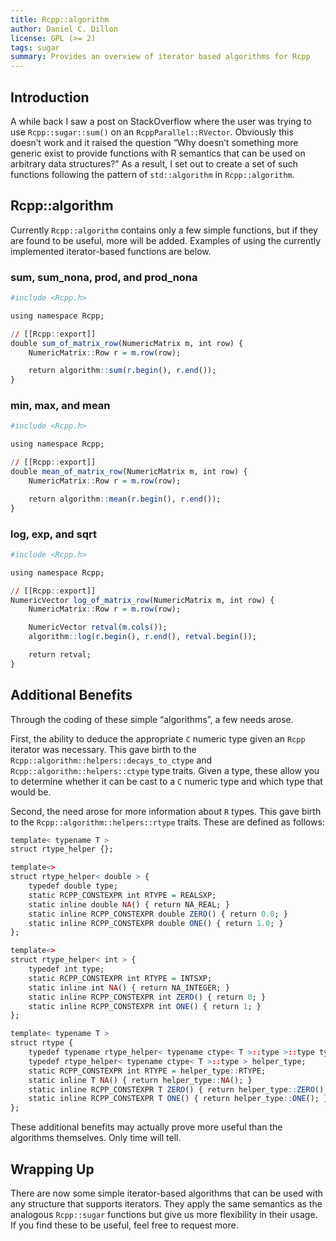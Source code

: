 ```yaml
---
title: Rcpp::algorithm
author: Daniel C. Dillon
license: GPL (>= 2)
tags: sugar
summary: Provides an overview of iterator based algorithms for Rcpp
---
```


## Introduction
A while back I saw a post on StackOverflow where the user was trying to use `Rcpp::sugar::sum()` on an `RcppParallel::RVector`.
Obviously this doesn't work and it raised the question "Why doesn't something more generic exist to provide functions with R
semantics that can be used on arbitrary data structures?"  As a result, I set out to create a set of such functions following
the pattern of `std::algorithm` in `Rcpp::algorithm`.

## Rcpp::algorithm
Currently `Rcpp::algorithm` contains only a few simple functions, but if they are found to be useful, more will be added.
Examples of using the currently implemented iterator-based functions are below.

### sum, sum\_nona, prod, and prod\_nona
```r
#include <Rcpp.h>

using namespace Rcpp;

// [[Rcpp::export]]
double sum_of_matrix_row(NumericMatrix m, int row) {
    NumericMatrix::Row r = m.row(row);

    return algorithm::sum(r.begin(), r.end());
}
```

### min, max, and mean
```r
#include <Rcpp.h>

using namespace Rcpp;

// [[Rcpp::export]]
double mean_of_matrix_row(NumericMatrix m, int row) {
    NumericMatrix::Row r = m.row(row);

    return algorithm::mean(r.begin(), r.end());
}
```

### log, exp, and sqrt
```r
#include <Rcpp.h>

using namespace Rcpp;

// [[Rcpp::export]]
NumericVector log_of_matrix_row(NumericMatrix m, int row) {
    NumericMatrix::Row r = m.row(row);

    NumericVector retval(m.cols());
    algorithm::log(r.begin(), r.end(), retval.begin());

    return retval;
}
```

## Additional Benefits
Through the coding of these simple "algorithms", a few needs arose.

First, the ability to deduce the appropriate `C` numeric type
given an `Rcpp` iterator was necessary.  This gave birth to the `Rcpp::algorithm::helpers::decays_to_ctype` and
`Rcpp::algorithm::helpers::ctype` type traits.  Given a type, these allow you to determine whether it can be cast to a `C` numeric
type and which type that would be.

Second, the need arose for more information about `R` types.  This gave birth to the `Rcpp::algorithm::helpers::rtype` traits.  These
are defined as follows:

```r
template< typename T >
struct rtype_helper {};

template<>
struct rtype_helper< double > {
    typedef double type;
    static RCPP_CONSTEXPR int RTYPE = REALSXP;
    static inline double NA() { return NA_REAL; }
    static inline RCPP_CONSTEXPR double ZERO() { return 0.0; }
    static inline RCPP_CONSTEXPR double ONE() { return 1.0; }
};

template<>
struct rtype_helper< int > {
    typedef int type;
    static RCPP_CONSTEXPR int RTYPE = INTSXP;
    static inline int NA() { return NA_INTEGER; }
    static inline RCPP_CONSTEXPR int ZERO() { return 0; }
    static inline RCPP_CONSTEXPR int ONE() { return 1; }
};

template< typename T >
struct rtype {
    typedef typename rtype_helper< typename ctype< T >::type >::type type;
    typedef rtype_helper< typename ctype< T >::type > helper_type;
    static RCPP_CONSTEXPR int RTYPE = helper_type::RTYPE;
    static inline T NA() { return helper_type::NA(); }
    static inline RCPP_CONSTEXPR T ZERO() { return helper_type::ZERO(); }
    static inline RCPP_CONSTEXPR T ONE() { return helper_type::ONE(); }
};
```

These additional benefits may actually prove more useful than the algorithms themselves.  Only time will tell.

## Wrapping Up
There are now some simple iterator-based algorithms that can be used with any structure that supports iterators.  They apply the same semantics
as the analogous `Rcpp::sugar` functions but give us more flexibility in their usage.  If you find these to be useful, feel free to request more.
